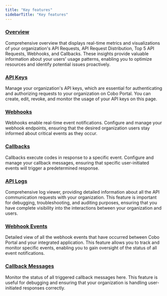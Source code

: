 ```yaml
---
title: "Key features"
sidebarTitle: "Key features"
---
```


### <u>Overview</u>
Comprehensive overview that displays real-time metrics and visualizations of your organization's API Requests, API Request Distribution, Top 5 API Requests, Webhooks, and Callbacks. These insights provide valuable information about your users' usage patterns, enabling you to optimize resources and identify potential issues proactively.

### <u>API Keys</u>
Manage your organization's API keys, which are essential for authenticating and authorizing requests to your organization on Cobo Portal. You can create, edit, revoke, and monitor the usage of your API keys on this page.

### <u>Webhooks</u>
Webhooks enable real-time event notifications. Configure and manage your webhook endpoints, ensuring that the desired organization users stay informed about critical events as they occur.

### <u>Callbacks</u>
Callbacks execute codes in response to a specific event. Configure and manage your callback messages, ensuring that specific user-initiated events will trigger a predetermined response.

### <u>API Logs</u>
Comprehensive log viewer, providing detailed information about all the API communication requests with your organization. This feature is important for debugging, troubleshooting, and auditing purposes, ensuring that you have complete visibility into the interactions between your organization and users.

### <u>Webhook Events</u>
Detailed view of all the webhook events that have occurred between Cobo Portal and your integrated application. This feature allows you to track and monitor specific events, enabling you to gain oversight of the status of all event notifications.

### <u>Callback Messages</u>
Monitor the status of all triggered callback messages here. This feature is useful for debugging and ensuring that your organization is handling user-initiated responses correctly.